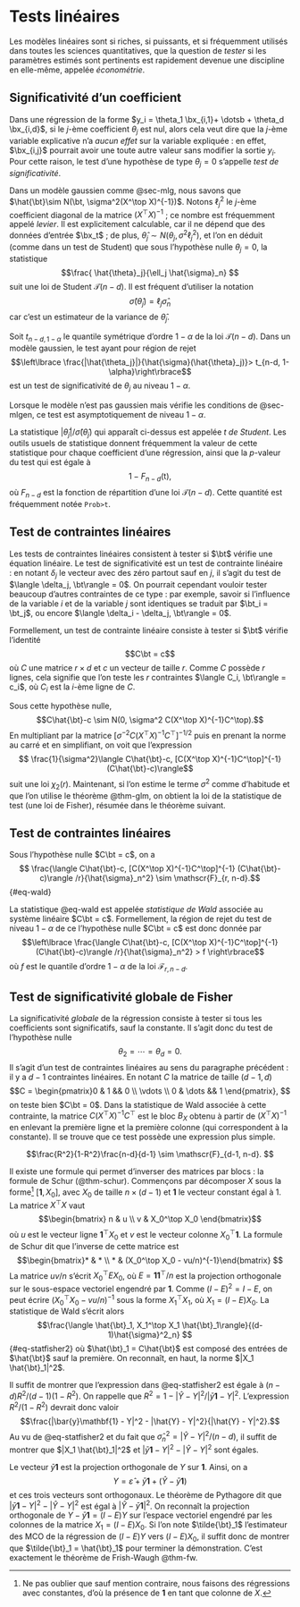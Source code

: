 # Tests linéaires

Les modèles linéaires sont si riches, si puissants, et si fréquemment utilisés dans toutes les sciences quantitatives, que la question de *tester* si les paramètres estimés sont pertinents est rapidement devenue une discipline en elle-même, appelée *économétrie*.  

## Significativité d'un coefficient

Dans une régression de la forme $y_i = \theta_1 \bx_{i,1}+ \dotsb + \theta_d \bx_{i,d}$, si le $j$-ème coefficient $\theta_j$ est nul, alors cela veut dire que la $j$-ème variable explicative n'a *aucun effet* sur la variable expliquée : en effet, $\bx_{i,j}$ pourrait avoir une toute autre valeur sans modifier la sortie $y_i$. Pour cette raison, le test d'une hypothèse de type $\theta_j = 0$ s'appelle *test de significativité*. 

Dans un modèle gaussien comme @sec-mlg, nous savons que $\hat{\bt}\sim N(\bt, \sigma^2(X^\top X)^{-1})$. Notons $\ell_j^2$ le $j$-ème coefficient diagonal de la matrice $(X^\top X)^{-1}$ ; ce nombre est fréquemment appelé *levier*. Il est explicitement calculable, car il ne dépend que des données d'entrée $\bx_t$ ; de plus, $\hat{\theta}_j \sim N(\theta_j, \sigma^2 \ell_{j}^2)$, et l'on en déduit (comme dans un test de Student) que sous l'hypothèse nulle $\theta_j=0$, la statistique 
$$\frac{ \hat{\theta}_j}{\ell_j \hat{\sigma}_n} $$
suit une loi de Student $\mathscr{T}(n-d)$. Il est fréquent d'utiliser la notation 
$$ \hat{\sigma}(\hat{\theta}_j) = \ell_j \hat{\sigma}_n$$
car c'est un estimateur de la variance de $\hat{\theta}_j$. 

:::{#thm-teststudent}

Soit $t_{n-d, 1-\alpha}$ le quantile symétrique d'ordre $1-\alpha$ de la loi $\mathscr{T}(n-d)$. Dans un modèle gaussien, le test ayant pour région de rejet
$$\left\lbrace  \frac{|\hat{\theta_j}|}{\hat{\sigma}(\hat{\theta}_j)}> t_{n-d, 1-\alpha}\right\rbrace$$
est un test de significativité de $\theta_j$ au niveau $1-\alpha$. 

Lorsque le modèle n'est pas gaussien mais vérifie les conditions de @sec-mlgen, ce test est asymptotiquement de niveau $1-\alpha$. 
:::

La statistique $|\hat{\theta}_j|/\hat{\sigma}(\hat{\theta}_j)$ qui apparaît ci-dessus est appelée *$\mathsf{t}$ de Student*. Les outils usuels de statistique donnent fréquemment la valeur de cette statistique pour chaque coefficient d'une régression, ainsi que la $p$-valeur du test qui est égale à 
$$1-F_{n-d}(\mathsf{t}), $$
où $F_{n-d}$ est la fonction de répartition d'une loi $\mathscr{T}(n-d)$. Cette quantité est fréquemment notée `Prob>t`. 



## Test de contraintes linéaires

Les tests de contraintes linéaires consistent à tester si $\bt$ vérifie une équation linéaire. Le test de significativité est un test de contrainte linéaire : en notant $\delta_j$ le vecteur avec des zéro partout sauf en $j$, il s'agit du test de $\langle \delta_j, \bt\rangle = 0$. On pourrait cependant vouloir tester beaucoup d'autres contraintes de ce type : par exemple, savoir si l'influence de la variable $i$ et de la variable $j$ sont identiques se traduit par $\bt_i = \bt_j$, ou encore $\langle \delta_i - \delta_j, \bt\rangle = 0$. 

Formellement, un test de contrainte linéaire consiste à tester si $\bt$ vérifie l'identité
$$C\bt = c$$
où $C$ une matrice $r \times d$ et $c$ un vecteur de taille $r$. Comme $C$ possède $r$ lignes, cela signifie que l'on teste les $r$ contraintes $\langle C_i, \bt\rangle = c_i$, où $C_i$ est la $i$-ème ligne de $C$. 

Sous cette hypothèse nulle, 
$$C\hat{\bt}-c \sim N(0, \sigma^2 C(X^\top X)^{-1}C^\top).$$
En multipliant par la matrice $[\sigma^{-2}C(X^\top X)^{-1}C^\top]^{-1/2}$ puis en prenant la norme au carré et en simplifiant, on voit que l'expression
$$ \frac{1}{\sigma^2}\langle C\hat{\bt}-c, [C(X^\top X)^{-1}C^\top]^{-1} (C\hat{\bt}-c)\rangle$$
suit une loi $\chi_2(r)$. 
Maintenant, si l'on estime le terme $\sigma^2$ comme d'habitude et que l'on utilise le théorème @thm-glm, on obtient la loi de la statistique de test (une loi de Fisher), résumée dans le théorème suivant. 

:::{#thm-Wald}

## Test de contraintes linéaires

Sous l'hypothèse nulle $C\bt = c$, on a 
$$ \frac{\langle C\hat{\bt}-c, [C(X^\top X)^{-1}C^\top]^{-1} (C\hat{\bt}-c)\rangle /r}{\hat{\sigma}_n^2} \sim \mathscr{F}_{r, n-d}.$${#eq-wald}

:::

La statistique @eq-wald est appelée *statistique de Wald* associée au système linéaire $C\bt = c$. Formellement, la région de rejet du test de niveau $1-\alpha$ de ce l'hypothèse nulle $C\bt = c$ est donc donnée par 
$$\left\lbrace \frac{\langle C\hat{\bt}-c, [C(X^\top X)^{-1}C^\top]^{-1} (C\hat{\bt}-c)\rangle /r}{\hat{\sigma}_n^2}  > f \right\rbrace$$
où $f$ est le quantile d'ordre $1-\alpha$ de la loi $\mathscr{F}_{r,n-d}$. 

## Test de significativité globale de Fisher

La significativité *globale* de la régression consiste à tester si tous les coefficients sont significatifs, sauf la constante. Il s'agit donc du test de l'hypothèse nulle
$$ \theta_2 = \dotsb = \theta_d = 0.$$
Il s'agit d'un test de contraintes linéaires au sens du paragraphe précédent : il y a $d-1$ contraintes linéaires. En notant $C$ la matrice de taille $(d-1, d)$
$$C = \begin{pmatrix}0 & 1 && 0 \\ \vdots \\ 0 & \dots && 1 \end{pmatrix}, $$
on teste bien $C\bt = 0$. Dans la statistique de Wald associée à cette contrainte, la matrice $C(X^\top X)^{-1}C^\top$ est le bloc $B_X$ obtenu à partir de $(X^\top X)^{-1}$ en enlevant la première ligne et la première colonne (qui correspondent à la constante). Il se trouve que ce test possède une expression plus simple.



:::{#thm-fisher-sig}

$$\frac{R^2}{1-R^2}\frac{n-d}{d-1} \sim \mathscr{F}_{d-1, n-d}. $$

:::

:::{.proof}


Il existe une formule qui permet d'inverser des matrices par blocs : la formule de Schur (@thm-schur). Commençons par décomposer $X$ sous la forme[^1] $[\mathbf{1}, X_0]$, avec $X_0$ de taille $n \times (d-1)$ et $\mathbf{1}$ le vecteur constant égal à 1. La matrice $X^\top X$ vaut
$$\begin{bmatrix} n & u \\ v & X_0^\top X_0 \end{bmatrix}$$
où $u$ est le vecteur ligne $\mathbf{1}^\top X_0$ et $v$ est le vecteur colonne $X_0^\top \mathbf{1}$. La formule de Schur dit que l'inverse de cette matrice est
$$\begin{bmatrix}* & * \\ * & (X_0^\top X_0 - vu/n)^{-1}\end{bmatrix} $$
La matrice $uv/n$ s'écrit $X_0^\top E X_0$, où $E = \mathbf{1}\mathbf{1}^\top / n$ est la projection orthogonale sur le sous-espace vectoriel engendré par $\mathbf{1}$. Comme $(I-E)^2=I-E$, on peut écrire $(X_0^\top X_0 - vu/n)^{-1}$ sous la forme $X_1^\top X_1$, où $X_1 = (I-E)X_0$. La statistique de Wald s'écrit alors
$$\frac{\langle \hat{\bt}_1, X_1^\top X_1 \hat{\bt}_1\rangle}{(d-1)\hat{\sigma}^2_n} $${#eq-statfisher2}
où $\hat{\bt}_1 = C\hat{\bt}$ est composé des entrées de $\hat{\bt}$ sauf la première. On reconnaît, en haut, la norme $|X_1 \hat{\bt}_1|^2$. 


Il suffit de montrer que l'expression dans @eq-statfisher2 est égale à $(n-d)R^2/(d-1)(1-R^2)$. On rappelle que $R^2 = 1 - |\hat{Y} - Y|^2 / |\bar{y}\mathbf{1} - Y|^2$. L'expression $R^2/(1-R^2)$ devrait donc valoir 
$$\frac{|\bar{y}\mathbf{1} - Y|^2 - |\hat{Y} - Y|^2}{|\hat{Y} - Y|^2}.$$ 
Au vu de @eq-statfisher2 et du fait que $\hat{\sigma}^2_n = |\hat{Y} - Y|^2 / (n-d)$, il suffit de montrer que $|X_1 \hat{\bt}_1|^2$ et $|\bar{y}\mathbf{1} - Y|^2 - |\hat{Y} - Y|^2$ sont égales. 

Le vecteur $\bar{y}\mathbf{1}$ est la projection orthogonale de $Y$ sur $\mathbf{1}$. Ainsi, on a 
$$ Y = \hat{\varepsilon} + \bar{y}\mathbf{1} + (\hat{Y} - \bar{y}\mathbf{1})$$
et ces trois vecteurs sont orthogonaux. 
Le théorème de Pythagore dit que $|\bar{y}\mathbf{1} - Y|^2 - |\hat{Y} - Y|^2$ est égal à $|\hat{Y} - \bar{y}\mathbf{1}|^2$. On reconnaît la projection orthogonale de $Y - \bar{y}\mathbf{1} = (I-E)Y$ sur l'espace vectoriel engendré par les colonnes de la matrice $X_1 = (I-E)X_0$. Si l'on note $\tilde{\bt}_1$ l'estimateur des MCO de la régression de $(I-E)Y$ vers $(I-E)X_0$, il suffit donc de montrer que $\tilde{\bt}_1 = \hat{\bt}_1$ pour terminer la démonstration. C'est exactement le théorème de Frish-Waugh @thm-fw.

:::





[^1]: Ne pas oublier que sauf mention contraire, nous faisons des régressions avec constantes, d'où la présence de $\mathbf{1}$ en tant que colonne de $X$. 